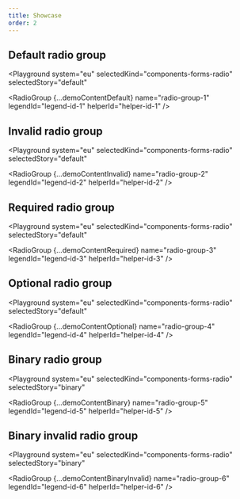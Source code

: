 ```yaml
---
title: Showcase
order: 2
---
```




## Default radio group

<Playground
  system="eu"
  selectedKind="components-forms-radio"
  selectedStory="default"
>
  <RadioGroup
    {...demoContentDefault}
    name="radio-group-1"
    legendId="legend-id-1"
    helperId="helper-id-1"
  />
</Playground>

## Invalid radio group

<Playground
  system="eu"
  selectedKind="components-forms-radio"
  selectedStory="default"
>
  <RadioGroup
    {...demoContentInvalid}
    name="radio-group-2"
    legendId="legend-id-2"
    helperId="helper-id-2"
  />
</Playground>

## Required radio group

<Playground
  system="eu"
  selectedKind="components-forms-radio"
  selectedStory="default"
>
  <RadioGroup
    {...demoContentRequired}
    name="radio-group-3"
    legendId="legend-id-3"
    helperId="helper-id-3"
  />
</Playground>

## Optional radio group

<Playground
  system="eu"
  selectedKind="components-forms-radio"
  selectedStory="default"
>
  <RadioGroup
    {...demoContentOptional}
    name="radio-group-4"
    legendId="legend-id-4"
    helperId="helper-id-4"
  />
</Playground>

## Binary radio group

<Playground
  system="eu"
  selectedKind="components-forms-radio"
  selectedStory="binary"
>
  <RadioGroup
    {...demoContentBinary}
    name="radio-group-5"
    legendId="legend-id-5"
    helperId="helper-id-5"
  />
</Playground>

## Binary invalid radio group

<Playground
  system="eu"
  selectedKind="components-forms-radio"
  selectedStory="binary"
>
  <RadioGroup
    {...demoContentBinaryInvalid}
    name="radio-group-6"
    legendId="legend-id-6"
    helperId="helper-id-6"
  />
</Playground>

